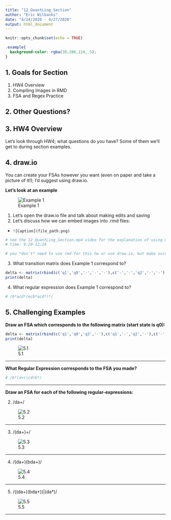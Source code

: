 ```yaml
---
title: "12_QuantLing_Section"
author: "Eric Wilbanks"
date: "4/24/2020 - 4/27/2020"
output: html_document
---
```


```r
knitr::opts_chunk$set(echo = TRUE)
```
```css
.example{
  background-color: rgba(30,206,124,.5);
}
```

## 1. Goals for Section

1. HW4 Overview
1. Compiling Images in RMD
1. FSA and Regex Practice 

## 2. Other Questions?

## 3. HW4 Overview

Let's look through HW4; what questions do you have? Some of them we'll get to during section examples.

## 4. draw.io

You can create your FSAs however you want (even on paper and take a picture of it!); I'd suggest using draw.io.

**Let's look at an example**

![Example 1](./fsa_pngs/example1.png)


1. Let's open the draw.io file and talk about making edits and saving
1. Let's discuss how we can embed images into .rmd files:
  - ```![Caption](file_path.png)```
  
```r
# see the 12_QuantLing_Section.mp4 video for the explanation of using draw.io and embedding images int .rmd files
# time: 9:20-12:24

# you *don't* need to use rmd for this hw or use draw.io, but make sure you do save your images in your assignment!
```

3. What transition matrix does Example 1 correspond to?

```r
delta <- matrix(rbind(c('q1','q0','-','-','-'),c('-','-','q2','-','-'),c('-','-','-','q2','q3'),c('-','-','q0','-','-')), nrow = 4, dimnames = list(c("q0","q1","q2:","q3"),c("a","b","c","d","e")))
print(delta)
```

4. What regular expression does Example 1 correspond to?

```r
# /b*acd*(ecb*acd*)*/
```

## 5. Challenging Examples

**Draw an FSA which corresponds to the following matrix (start state is q0):**

```r
delta <- matrix(rbind(c('q1','q0','q3','-'),c('q1','-','q2','-'),c('-','q2','-','-'),c('-','-','-','q2')), nrow = 4, dimnames = list(c("q0","q1","q2:","q3"),c("a","b","c","d")))
print(delta)
```

![5.1](./fsa_pngs/5_1.png)

***

**What Regular Expression corresponds to the FSA you made?**

```r
# /b*(a+c|cd)b*/
```

***
 
**Draw an FSA for each of the following regular-expressions:**

2. /da+/

![5.2](./fsa_pngs/5_2.png)


***

3. /(da+)+/

![5.3](./fsa_pngs/5_3.png)

***

4. /(da+)(bda+)/

![5.4](./fsa_pngs/5_4.png)

***


5. /((da+)(bda+))|(da*)/

![5.5](./fsa_pngs/5_5.png)

***